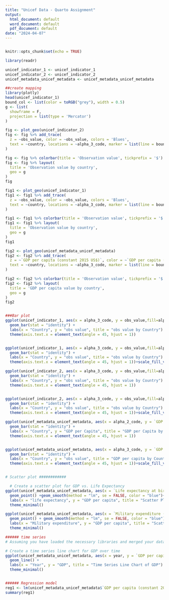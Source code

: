 ```yaml
---
title: "Unicef Data - Quarto Assignment"
output:
  html_document: default
  word_document: default
  pdf_document: default
date: "2024-04-07"
---
```

```r

```

```r
knitr::opts_chunk$set(echo = TRUE)
```

```r
library(readr)

unicef_indicator_1 <- unicef_indicator_1
unicef_indicator_2 <- unicef_indicator_2
unicef_metadata_unicef_metadata <- unicef_metadata_unicef_metadata

##create mapping 
library(plotly)
head(unicef_indicator_1)
bound_col <- list(color = toRGB("grey"), width = 0.5)
g <- list(
  showframe = F,
  projection = list(type = 'Mercator')
)

fig <- plot_geo(unicef_indicator_2)
fig <- fig %>% add_trace(
  z = ~obs_value, color = ~obs_value, colors = 'Blues',
  text = ~country, locations = ~alpha_3_code, marker = list(line = bound_col)
)

fig <- fig %>% colorbar(title = 'Observation value', tickprefix = '$')
fig <- fig %>% layout(
  title = 'Observation value by country',
  geo = g
)
fig

fig1 <- plot_geo(unicef_indicator_1)
fig1 <- fig1 %>% add_trace(
  z = ~obs_value, color = ~obs_value, colors = 'Blues',
  text = ~country, locations = ~alpha_3_code, marker = list(line = bound_col)
)

fig1 <- fig1 %>% colorbar(title = 'Observation value', tickprefix = '$')
fig1 <- fig1 %>% layout(
  title = 'Observation value by country',
  geo = g
)
fig1

fig2 <- plot_geo(unicef_metadata_unicef_metadata)
fig2 <- fig2 %>% add_trace(
  z = ~`GDP per capita (constant 2015 US$)`, color = ~`GDP per capita (constant 2015 US$)`, colors = 'Orange',
  text = ~country, locations = ~alpha_3_code, marker = list(line = bound_col)
)

fig2 <- fig2 %>% colorbar(title = 'Observation value', tickprefix = '$')
fig2 <- fig2 %>% layout(
  title = 'GDP per capita value by country',
  geo = g
)
fig2


###Bar plot 
ggplot(unicef_indicator_1, aes(x = alpha_3_code, y = obs_value,fill=alpha_3_code)) +
  geom_bar(stat = "identity") +
  labs(x = "Country", y = "obs value", title = "obs value by Country") +
  theme(axis.text.x = element_text(angle = 45, hjust = 1))


ggplot(unicef_indicator_1, aes(x = alpha_3_code, y = obs_value,fill=alpha_3_code)) +
  geom_bar(stat = "identity") +
  labs(x = "Country", y = "obs value", title = "obs value by Country") +
  theme(axis.text.x = element_text(angle = 45, hjust = 1))+scale_fill_viridis_d()+coord_flip()

ggplot(unicef_indicator_2, aes(x = alpha_3_code, y = obs_value,fill=alpha_3_code)) +
  geom_bar(stat = "identity") +
  labs(x = "Country", y = "obs value", title = "obs value by Country") +
  theme(axis.text.x = element_text(angle = 45, hjust = 1))


ggplot(unicef_indicator_2, aes(x = alpha_3_code, y = obs_value,fill=alpha_3_code)) +
  geom_bar(stat = "identity") +
  labs(x = "Country", y = "obs value", title = "obs value by Country") +
  theme(axis.text.x = element_text(angle = 45, hjust = 1))+scale_fill_viridis_d()+coord_flip()

ggplot(unicef_metadata_unicef_metadata, aes(x = alpha_2_code, y = `GDP per capita (constant 2015 US$)`,fill=alpha_3_code)) +
  geom_bar(stat = "identity") +
  labs(x = "Country", y = "GDP per Capita", title = "GDP per Capita by Country") +
  theme(axis.text.x = element_text(angle = 45, hjust = 1))


ggplot(unicef_metadata_unicef_metadata, aes(x = alpha_3_code, y = `GDP per capita (constant 2015 US$)`,fill=alpha_3_code)) +
  geom_bar(stat = "identity") +
  labs(x = "Country", y = "obs value", title = "GDP per capita by Country") +
  theme(axis.text.x = element_text(angle = 45, hjust = 1))+scale_fill_viridis_d()+coord_flip()


# Scatter plot ############

  # Create a scatter plot for GDP vs. Life Expectancy
ggplot(unicef_metadata_unicef_metadata, aes(x = `Life expectancy at birth, total (years)`, y = `GDP per capita (constant 2015 US$)`)) +
  geom_point() +geom_smooth(method = "lm", se = FALSE, color = "blue")+
  labs(x = "life expectancy", y = "GDP per capita", title = "Scatter Plot of GDP vs Population") +
  theme_minimal()

ggplot(unicef_metadata_unicef_metadata, aes(x = `Military expenditure (% of GDP)`, y = `GDP per capita (constant 2015 US$)`)) +
  geom_point() + geom_smooth(method = "lm", se = FALSE, color = "blue")+
  labs(x = "Military expenditure", y = "GDP per capita", title = "Scatter Plot of GDP vs. Military expenditure") +
  theme_minimal()

###### time series 
# Assuming you have loaded the necessary libraries and merged your data frame with the world map data as described earlier

# Create a time series line chart for GDP over time
ggplot(unicef_metadata_unicef_metadata, aes(x = year, y = `GDP per capita (constant 2015 US$)`)) +
  geom_line() +
  labs(x = "Year", y = "GDP", title = "Time Series Line Chart of GDP") +
  theme_minimal()


###### Regression model 
reg1 <- lm(unicef_metadata_unicef_metadata$`GDP per capita (constant 2015 US$)`~unicef_metadata_unicef_metadata$`Inflation, consumer prices (annual %)`+unicef_metadata_unicef_metadata$`Life expectancy at birth, total (years)`+unicef_metadata_unicef_metadata$`Military expenditure (% of GDP)`+unicef_metadata_unicef_metadata$`Population, total`)
summary(reg1)


```
